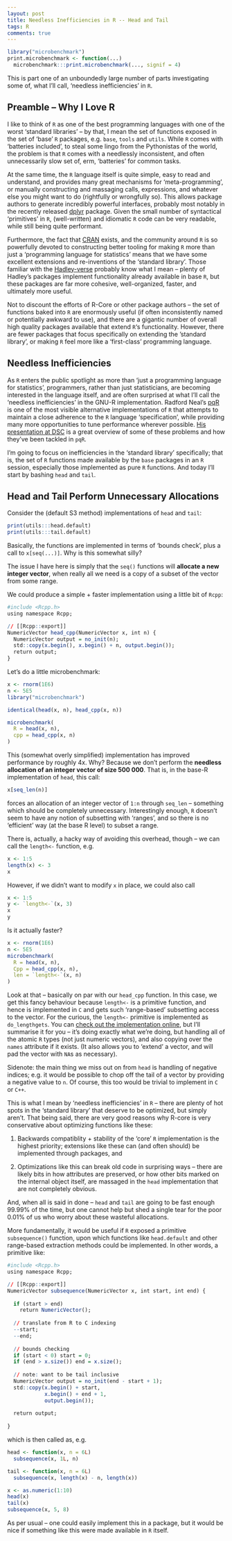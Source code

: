 ```yaml
---
layout: post
title: Needless Inefficiencies in R -- Head and Tail
tags: R
comments: true
---
```


```r
library("microbenchmark")
print.microbenchmark <- function(...)
  microbenchmark:::print.microbenchmark(..., signif = 4)
```

This is part one of an unboundedly large number of parts
investigating some of, what I'll call,
'needless inefficiencies' in `R`.

## Preamble -- Why I Love R

I like to think of `R` as one of the best programming
languages with one of the worst 'standard libraries' --
by that, I mean the set of functions exposed in the set of
'base' `R` packages, e.g. `base`, `tools` and `utils`. While
`R` comes with 'batteries included', to steal some lingo
from the Pythonistas of the world, the problem is that `R`
comes with a needlessly inconsistent, and often
unnecessarily slow set of, erm, 'batteries' for common
tasks.

At the same time, the `R` language itself is quite simple,
easy to read and understand, and provides many great
mechanisms for 'meta-programming', or manually constructing
and massaging calls, expressions, and whatever else you
might want to do (rightfully or wrongfully so). This allows
package authors to generate incredibly powerful interfaces,
probably most notably in the recently released
[dplyr](http://cran.r-project.org/web/packages/dplyr/index.html)
package. Given the small number of syntactical 'primitives'
in `R`, (well-written) and idiomatic `R` code can be very
readable, while still being quite performant.

Furthermore, the fact that [CRAN](http://cran.r-project.org/)
exists, and the community around `R` is so powerfully devoted to
constructing better tooling for making `R` more than just a
'programming language for statistics' means that we have
some excellent extensions and re-inventions of the 'standard
library'. Those familiar with the
[Hadley-verse](http://blog.datascienceretreat.com/)
probably know what I mean -- plenty of Hadley's packages
implement functionality already available in base `R`, but
these packages are far more cohesive, well-organized,
faster, and ultimately more useful.

Not to discount the efforts of R-Core or other package
authors -- the set of functions baked into `R` are
enormously useful (if often inconsistently named or
potentially awkward to use), and there are a gigantic number of
overall high quality packages available that extend
`R`'s functionality. However, there
are fewer packages that focus specifically on extending the
'standard library', or making `R` feel more like a
'first-class' programming language.

## Needless Inefficiencies

As `R` enters the public spotlight as more than 'just a 
programming language for statistics', programmers, rather
than just statisticians, are becoming interested in the
language itself, and are often surprised at what I'll call
the 'needless inefficiencies' in the GNU-R implementation.
Radford Neal's [pqR](http://www.pqr-project.org/) is
one of the most visible alternative implementations of `R`
that attempts to maintain a close adherence to the
`R` language 'specification', while providing many more
opportunities to tune performance wherever possible.
[His presentation at DSC](http://www.cs.utoronto.ca/~radford/ftp/pqR-dsc.pdf)
is a great overview of some of these problems and how they've
been tackled in `pqR`.

I'm going to focus on inefficiencies in the 'standard library'
specifically; that is, the set of `R` functions made available
by the `base` packages in an `R` session, especially those
implemented as pure `R` functions. And today I'll start by
bashing `head` and `tail`.

## Head and Tail Perform Unnecessary Allocations

Consider the (default S3 method) implementations of
`head` and `tail`:

```r
print(utils:::head.default)
print(utils:::tail.default)
```

Basically, the functions are implemented in terms of
'bounds check', plus a call to `x[seq(...)]`. Why is this
somewhat silly?

The issue I have here is simply that the `seq()` functions
will **allocate a new integer vector**, when really all
we need is a copy of a subset of the vector from some range.

We could produce a simple + faster implementation using
a little bit of `Rcpp`:

```r
#include <Rcpp.h>
using namespace Rcpp;

// [[Rcpp::export]]
NumericVector head_cpp(NumericVector x, int n) {
  NumericVector output = no_init(n);
  std::copy(x.begin(), x.begin() + n, output.begin());
  return output;
}
```

Let's do a little microbenchmark:

```r
x <- rnorm(1E6)
n <- 5E5
library("microbenchmark")

identical(head(x, n), head_cpp(x, n))

microbenchmark(
  R = head(x, n),
  cpp = head_cpp(x, n)
)
```

This (somewhat overly simplified) implementation has
improved performance by roughly 4x. Why? Because we don't
perform the **needless allocation of an integer vector of
size 500 000**. That is, in the base-R implementation of
`head`, this call:

```r
x[seq_len(n)]
```

forces an allocation of an integer vector of `1:n` through
`seq_len` -- something which should be completely
unnecessary. Interestingly enough, `R` doesn't seem to have
any notion of subsetting with 'ranges', and so there is
no 'efficient' way (at the base R level) to subset a
range.

There is, actually, a hacky way of avoiding this overhead,
though -- we can call the `length<-` function, e.g.

```r
x <- 1:5
length(x) <- 3
x
```

However, if we didn't want to modify `x` in place, we could
also call

```r
x <- 1:5
y <- `length<-`(x, 3)
x
y
```

Is it actually faster?

```r
x <- rnorm(1E6)
n <- 5E5
microbenchmark(
  R = head(x, n),
  Cpp = head_cpp(x, n),
  len = `length<-`(x, n)
)
```

Look at that -- basically on par with our `head_cpp`
function. In this case, we get this fancy behaviour
because `length<-` is a primitive function, and hence is
implemented in `C` and gets such 'range-based' subsetting
access to the vector. For the curious, the `length<-`
primitive is implemented as `do_lengthgets`. You can
[check out the implementation online](https://github.com/wch/r-source/blob/cf829c12299b8571cd67e9d8aae88ac31450c73c/src/main/builtin.c#L780-L875),
but I'll summarise it for you -- it's doing exactly what
we're doing, but handling all of the atomic `R` types
(not just numeric vectors), and also copying over the `names`
attribute if it exists. (It also allows you to 'extend'
a vector, and will pad the vector with `NA`s as necessary).

Sidenote: the main thing we miss out on from `head` is handling
of negative indices; e.g. it would be possible to chop off
the tail of a vector by providing a negative value to `n`.
Of course, this too would be trivial to implement in `C`
or `C++`.

This is what I mean by 'needless inefficiencies' in `R` --
there are plenty of hot spots in the 'standard library' that
deserve to be optimized, but simply aren't. That being said,
there are very good reasons why R-core is very conservative
about optimizing functions like these:

1. Backwards compatiblity + stability of the 'core' `R`
   implementation is the highest priority; extensions like
   these can (and often should) be implemented through
   packages, and
   
2. Optimizations like this can break old code in surprising
   ways -- there are likely bits in how attributes are
   preserved, or how other bits marked on the internal
   object itself, are massaged in the `head` implementation
   that are not completely obvious.

And, when all is said in done -- `head` and `tail` are going
to be fast enough 99.99% of the time, but one cannot help
but shed a single tear for the poor 0.01% of us who worry
about these wasteful allocations.

More fundamentally, it would be useful if `R` exposed a
primitive `subsequence()` function, upon which functions like
`head.default` and other range-based extraction
methods could be implemented. In other words, a primitive
like:

```r
#include <Rcpp.h>
using namespace Rcpp;

// [[Rcpp::export]]
NumericVector subsequence(NumericVector x, int start, int end) {
  
  if (start > end)
    return NumericVector();
  
  // translate from R to C indexing
  --start;
  --end;
  
  // bounds checking
  if (start < 0) start = 0;
  if (end > x.size()) end = x.size();
  
  // note: want to be tail inclusive
  NumericVector output = no_init(end - start + 1);
  std::copy(x.begin() + start,
            x.begin() + end + 1,
            output.begin());
  
  return output;
            
}
```

which is then called as, e.g.

```r
head <- function(x, n = 6L)
  subsequence(x, 1L, n)

tail <- function(x, n = 6L)
  subsequence(x, length(x) - n, length(x))

x <- as.numeric(1:10)
head(x)
tail(x)
subsequence(x, 5, 8)
```

As per usual -- one could easily implement this in a
package, but it would be nice if something like this were
made available in `R` itself.
